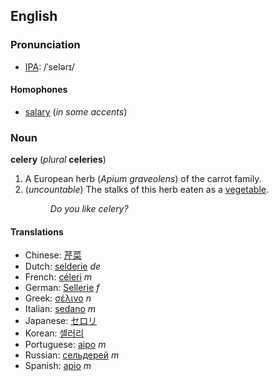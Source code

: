 ==English==

===Pronunciation===
*[[w:IPA|IPA]]: /ˈselərɪ/

====Homophones====
*[[salary]] (''in some accents'')

===Noun===
'''celery''' (''plural'' '''celeries''')

# A European herb (''Apium graveolens'') of the carrot family.
# (''uncountable'') The stalks of this herb eaten as a [[vegetable]].
#:''Do you like celery?''

====Translations====
*Chinese: [[芹菜]]
*Dutch: [[selderie]] ''de''
*French: [[céleri]] ''m''
*German: [[Sellerie]] ''f''
*Greek: [[σέλινο]] ''n''
*Italian: [[sedano]] ''m''
*Japanese: [[セロリ]]
*Korean: [[셀러리]]
*Portuguese: [[aipo]] ''m''
*Russian: [[сельдерей]] ''m'' <!-- (sel'derey) this belongs on the page for the Russian word -->
*Spanish: [[apio]] ''m''